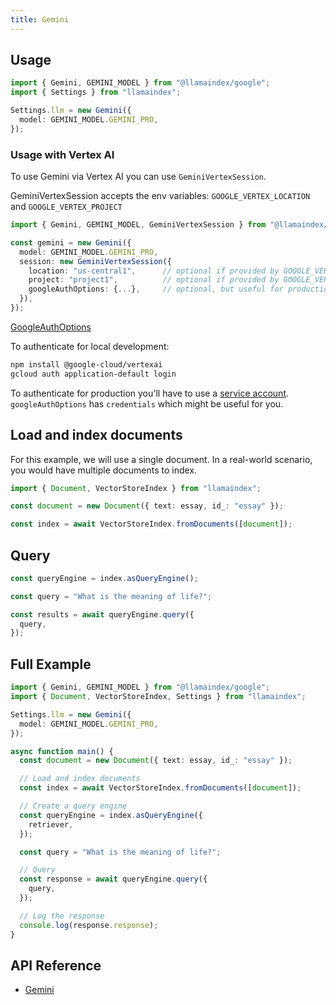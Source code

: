 ```yaml
---
title: Gemini
---
```


## Usage

```ts
import { Gemini, GEMINI_MODEL } from "@llamaindex/google";
import { Settings } from "llamaindex";

Settings.llm = new Gemini({
  model: GEMINI_MODEL.GEMINI_PRO,
});
```

### Usage with Vertex AI

To use Gemini via Vertex AI you can use `GeminiVertexSession`.

GeminiVertexSession accepts the env variables: `GOOGLE_VERTEX_LOCATION` and `GOOGLE_VERTEX_PROJECT`

```ts
import { Gemini, GEMINI_MODEL, GeminiVertexSession } from "@llamaindex/google";

const gemini = new Gemini({
  model: GEMINI_MODEL.GEMINI_PRO,
  session: new GeminiVertexSession({
    location: "us-central1",      // optional if provided by GOOGLE_VERTEX_LOCATION env variable
    project: "project1",          // optional if provided by GOOGLE_VERTEX_PROJECT env variable
    googleAuthOptions: {...},     // optional, but useful for production. It accepts all values from `GoogleAuthOptions`
  }),
});
```

[GoogleAuthOptions](https://github.com/googleapis/google-auth-library-nodejs/blob/main/src/auth/googleauth.ts)

To authenticate for local development:

```bash
npm install @google-cloud/vertexai
gcloud auth application-default login
```

To authenticate for production you'll have to use a [service account](https://cloud.google.com/docs/authentication/). `googleAuthOptions` has `credentials` which might be useful for you.

## Load and index documents

For this example, we will use a single document. In a real-world scenario, you would have multiple documents to index.

```ts
import { Document, VectorStoreIndex } from "llamaindex";

const document = new Document({ text: essay, id_: "essay" });

const index = await VectorStoreIndex.fromDocuments([document]);
```

## Query

```ts
const queryEngine = index.asQueryEngine();

const query = "What is the meaning of life?";

const results = await queryEngine.query({
  query,
});
```

## Full Example

```ts
import { Gemini, GEMINI_MODEL } from "@llamaindex/google";
import { Document, VectorStoreIndex, Settings } from "llamaindex";

Settings.llm = new Gemini({
  model: GEMINI_MODEL.GEMINI_PRO,
});

async function main() {
  const document = new Document({ text: essay, id_: "essay" });

  // Load and index documents
  const index = await VectorStoreIndex.fromDocuments([document]);

  // Create a query engine
  const queryEngine = index.asQueryEngine({
    retriever,
  });

  const query = "What is the meaning of life?";

  // Query
  const response = await queryEngine.query({
    query,
  });

  // Log the response
  console.log(response.response);
}
```

## API Reference

- [Gemini](/docs/api/classes/Gemini)
